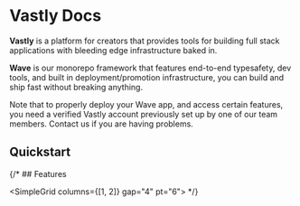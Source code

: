 # Vastly Docs


**Vastly** is a platform for creators that provides tools for building full stack applications with bleeding edge infrastructure baked in.

**Wave** is our monorepo framework that features end-to-end typesafety,
dev tools, and built in deployment/promotion infrastructure, you can build and ship fast without breaking anything.

<Callout type="warning" emoji="⚠️">
  Note that to properly deploy your Wave app, and access certain features, you need a verified
  Vastly account previously set up by one of our team members. Contact us if you are having
  problems.
</Callout>

## Quickstart

<LinkCards>
  <LinkCard
    heading="Setting Up Your Monorepo With Wave"
    description="Start building a new app using Wave"
    link="/getting-started/setting-up-your-first-monorepo"
  />
  <LinkCard
    heading="Retrieve your AWS credentials"
    description="Make sure you are set up to deploy your stack"
    link="/getting-started/how-to-get-aws-credentials"
  />
</LinkCards>


{/* ## Features

<SimpleGrid columns={[1, 2]} gap="4" pt="6">
  <LinkCard heading="Feature 1" description="Add a feature description" link="/getting-started/setting-up-your-first-monorepo" />
  <LinkCard heading="Feature 2" description="Add a feature description" link="/getting-started/how-to-get-aws-credentials" />
  <LinkCard heading="Feature 3" description="Add a feature description" link="/getting-started/how-to-get-aws-credentials" />
</SimpleGrid> */}




